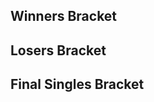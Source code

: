 {{DISPLAYTITLE:B.E.A.S.T 3: ''Melee'' Singles Bracket}}{{SetGame|melee}}
{{tabs static
|name1=Overview
|link1=B.E.A.S.T/3/Melee
|name2=Singles Bracket
|link2=B.E.A.S.T/3/Melee/Singles Bracket
|name3=Doubles Bracket
|link3=B.E.A.S.T/3/Melee/Doubles Bracket
|This=2
}}
==Winners Bracket==
{{32DEWBracketA
|r1m1p1=Mango |r1m1p1flag=us |r1m1p1score={{win}} |r1m1win=1
|r1m1p2=VJ |r1m1p2flag=se |r1m1p2score=
|r1m2p1=Timi |r1m2p1flag=at |r1m2p1score= |r1m2win=2
|r1m2p2=Dev |r1m2p2flag=se |r1m2p2score={{win}}
|r1m3p1=Zgetto |r1m3p1flag=nl |r1m3p1score={{win}} |r1m3win=1
|r1m3p2=Usleon |r1m3p2flag=cl |r1m3p2score=
|r1m4p1=Thomas |r1m4p1flag=no |r1m4p1score={{win}} |r1m4win=1
|r1m4p2=Doraki |r1m4p2flag=fr |r1m4p2score=
|r1m5p1=Fuzzyness |r1m5p1flag=gb |r1m5p1score={{win}} |r1m5win=1
|r1m5p2=Jon_Ass |r1m5p2flag=de |r1m5p2score=
|r1m6p1=Baxon |r1m6p1flag=fr |r1m6p1score={{win}} |r1m6win=1
|r1m6p2=Mayhem |r1m6p2flag=fi |r1m6p2score=
|r1m7p1=Paju |r1m7p1flag=fi |r1m7p1score={{win}} |r1m7win=1
|r1m7p2=Däumling |r1m7p2flag=de |r1m7p2score=
|r1m8p1=Adam |r1m8p1flag=nl |r1m8p1score={{win}} |r1m8win=1
|r1m8p2=MasterKai |r1m8p2flag=se |r1m8p2score=

|r1m9p1=Ice |r1m9p1flag=de |r1m9p1score={{win}} |r1m9win=1
|r1m9p2=Ministry |r1m9p2flag=ca |r1m9p2score=
|r1m10p1=Tonberry |r1m10p1flag=no |r1m10p1score= |r1m10win=2
|r1m10p2=ZetTroxX |r1m10p2flag=de |r1m10p2score={{win}}
|r1m11p1=Android |r1m11p1flag=se |r1m11p1score={{win}} |r1m11win=1
|r1m11p2=DJ Black |r1m11p2flag=no |r1m11p2score=
|r1m12p1=Jeapie |r1m12p1flag=nl |r1m12p1score={{win}} |r1m12win=1
|r1m12p2=Acherontic |r1m12p2flag=no |r1m12p2score=
|r1m13p1=Faab |r1m13p1flag=nl |r1m13p1score={{win}} |r1m13win=1
|r1m13p2=Eagle |r1m13p2flag=dk |r1m13p2score=
|r1m14p1=Scar |r1m14p1flag=us |r1m14p1score={{win}} |r1m14win=1
|r1m14p2=Willy |r1m14p2flag=fr |r1m14p2score=
|r1m15p1=Yomi |r1m15p1flag=de |r1m15p1score= |r1m15win=2
|r1m15p2=porc |r1m15p2flag=fr |r1m15p2score={{win}}
|r1m16p1=Overtriforce |r1m16p1flag=es |r1m16p1score={{win}} |r1m16win=1
|r1m16p2=Qlex |r1m16p2flag=fr |r1m16p2score=

|r2m1p1=Mango |r2m1p1flag=us |r2m1p1score={{win}} |r2m1win=1
|r2m1p2=Dev |r2m1p2flag=se |r2m1p2score=
|r2m2p1=Zgetto |r2m2p1flag=nl |r2m2p1score={{win}} |r2m2win=1
|r2m2p2=Thomas |r2m2p2flag=no |r2m2p2score=
|r2m3p1=Fuzzyness |r2m3p1flag=gb |r2m3p1score= |r2m3win=2
|r2m3p2=Baxon |r2m3p2flag=fr |r2m3p2score={{win}}
|r2m4p1=Paju |r2m4p1flag=fi |r2m4p1score={{win}} |r2m4win=1
|r2m4p2=Adam |r2m4p2flag=nl |r2m4p2score=
|r2m5p1=Ice |r2m5p1flag=de |r2m5p1score={{win}} |r2m5win=1
|r2m5p2=ZetTroxX |r2m5p2flag=de |r2m5p2score=
|r2m6p1=Android |r2m6p1flag=se |r2m6p1score= |r2m6win=2
|r2m6p2=Jeapie |r2m6p2flag=nl |r2m6p2score={{win}}
|r2m7p1=Faab |r2m7p1flag=nl |r2m7p1score= |r2m7win=2
|r2m7p2=Scar |r2m7p2flag=us |r2m7p2score={{win}}
|r2m8p1=porc |r2m8p1flag=fr |r2m8p1score= |r2m8win=2
|r2m8p2=Overtriforce |r2m8p2flag=es |r2m8p2score={{win}}

|r3m1p1=Mango |r3m1p1flag=us |r3m1p1score={{win}} |r3m1win=1
|r3m1p2=Zgetto |r3m1p2flag=nl |r3m1p2score=
|r3m2p1=Baxon |r3m2p1flag=fr |r3m2p1score={{win}} |r3m2win=1
|r3m2p2=Paju |r3m2p2flag=fi |r3m2p2score=
|r3m3p1=Ice |r3m3p1flag=de |r3m3p1score= |r3m3win=2
|r3m3p2=Jeapie |r3m3p2flag=nl |r3m3p2score={{win}}
|r3m4p1=Scar |r3m4p1flag=us |r3m4p1score= |r3m4win=2
|r3m4p2=Overtriforce |r3m4p2flag=es |r3m4p2score={{win}}

|r4m1p1=Mango |r4m1p1flag=us |r4m1p1score={{win}} |r4m1win=1
|r4m1p2=Baxon |r4m1p2flag=fr |r4m1p2score=
|r4m2p1=Jeapie |r4m2p1flag=nl |r4m2p1score= |r4m2win=2
|r4m2p2=Overtriforce |r4m2p2flag=es |r4m2p2score={{win}}
}}
==Losers Bracket==
{{32DELBracketSmwA
|tourneylink=B.E.A.S.T/3/Melee
|tourneyname=B.E.A.S.T 3
|l1placement=25-32
|l2placement=17-24
|l3placement=13-16
|l4placement=9-12
|l5placement=7-8
|l6placement=5-6

|l1m1p1=VJ |l1m1p1flag=se |l1m1p1score= |l1m1win=2
|l1m1p2=Timi |l1m1p2flag=at |l1m1p2score={{win}}
|l1m2p1=Usleon |l1m2p1flag=cl |l1m2p1score= |l1m2win=2
|l1m2p2=Doraki |l1m2p2flag=fr |l1m2p2score={{win}}
|l1m3p1=Jon_Ass |l1m3p1flag=de |l1m3p1score= |l1m3win=2
|l1m3p2=Mayhem |l1m3p2flag=fi |l1m3p2score={{win}}
|l1m4p1=Däumling |l1m4p1flag=de |l1m4p1score={{win}} |l1m4win=1
|l1m4p2=MasterKai |l1m4p2flag=se |l1m4p2score=
|l1m5p1=Ministry |l1m5p1flag=ca |l1m5p1score= |l1m5win=2
|l1m5p2=Tonberry |l1m5p2flag=no |l1m5p2score={{win}}
|l1m6p1=DJ Black |l1m6p1flag=no |l1m6p1score={{win}} |l1m6win=1
|l1m6p2=Acherontic |l1m6p2flag=no |l1m6p2score=
|l1m7p1=Eagle |l1m7p1flag=dk |l1m7p1score= |l1m7win=2
|l1m7p2=Willy |l1m7p2flag=fr |l1m7p2score={{win}}
|l1m8p1=Yomi |l1m8p1flag=de |l1m8p1score={{win}} |l1m8win=1
|l1m8p2=Qlex |l1m8p2flag=fr |l1m8p2score=

|l2m1p1=Fuzzyness |l2m1p1flag=gb |l2m1p1score={{win}} |l2m1win=1
|l2m1p2=Timi |l2m1p2flag=at |l2m1p2score=
|l2m2p1=Adam |l2m2p1flag=nl |l2m2p1score={{win}} |l2m2win=1
|l2m2p2=Doraki |l2m2p2flag=fr |l2m2p2score=
|l2m3p1=Dev |l2m3p1flag=se |l2m3p1score={{win}} |l2m3win=1
|l2m3p2=Mayhem |l2m3p2flag=fi |l2m3p2score=
|l2m4p1=Thomas |l2m4p1flag=no |l2m4p1score={{win}} |l2m4win=1
|l2m4p2=Däumling |l2m4p2flag=de |l2m4p2score=
|l2m5p1=Faab |l2m5p1flag=nl |l2m5p1score={{win}} |l2m5win=1
|l2m5p2=Tonberry |l2m5p2flag=no |l2m5p2score=
|l2m6p1=porc |l2m6p1flag=fr |l2m6p1score={{win}} |l2m6win=1
|l2m6p2=DJ Black |l2m6p2flag=no |l2m6p2score=
|l2m7p1=ZetTroxX |l2m7p1flag=de |l2m7p1score={{win}} |l2m7win=1
|l2m7p2=Willy |l2m7p2flag=fr |l2m7p2score=
|l2m8p1=Android |l2m8p1flag=se |l2m8p1score={{win}} |l2m8win=1
|l2m8p2=Yomi |l2m8p2flag=de |l2m8p2score=

|l3m1p1=Fuzzyness |l3m1p1flag=gb |l3m1p1score={{win}} |l3m1win=1
|l3m1p2=Adam |l3m1p2flag=nl |l3m1p2score=
|l3m2p1=Dev |l3m2p1flag=se |l3m2p1score={{win}} |l3m2win=1
|l3m2p2=Thomas |l3m2p2flag=no |l3m2p2score=
|l3m3p1=Faab |l3m3p1flag=nl |l3m3p1score={{win}} |l3m3win=1
|l3m3p2=porc |l3m3p2flag=fr |l3m3p2score=
|l3m4p1=ZetTroxX |l3m4p1flag=de |l3m4p1score= |l3m4win=2
|l3m4p2=Android |l3m4p2flag=se |l3m4p2score={{win}}

|l4m1p1=Ice |l4m1p1flag=de |l4m1p1score={{win}} |l4m1win=1
|l4m1p2=Fuzzyness |l4m1p2flag=gb |l4m1p2score=
|l4m2p1=Scar |l4m2p1flag=us |l4m2p1score= |l4m2win=2
|l4m2p2=Dev |l4m2p2flag=se |l4m2p2score={{win}}
|l4m3p1=Zgetto |l4m3p1flag=nl |l4m3p1score={{win}} |l4m3win=1
|l4m3p2=Faab |l4m3p2flag=nl |l4m3p2score=
|l4m4p1=Paju |l4m4p1flag=fi |l4m4p1score= |l4m4win=2
|l4m4p2=Android |l4m4p2flag=se |l4m4p2score={{win}}

|l5m1p1=Ice |l5m1p1flag=de |l5m1p1score={{win}} |l5m1win=1
|l5m1p2=Dev |l5m1p2flag=se |l5m1p2score=
|l5m2p1=Zgetto |l5m2p1flag=nl |l5m2p1score={{win}} |l5m2win=1
|l5m2p2=Android |l5m2p2flag=se |l5m2p2score=

|l6m1p1=Baxon |l6m1p1flag=fr |l6m1p1score= |l6m1win=2
|l6m1p2=Ice |l6m1p2flag=de |l6m1p2score={{win}}
|l6m2p1=Jeapie |l6m2p1flag=nl |l6m2p1score= |l6m2win=2
|l6m2p2=Zgetto |l6m2p2flag=nl |l6m2p2score={{win}}
}}
<onlyinclude>
==Final Singles Bracket==
{{DEFinalSmwBracket
|tourneylink=B.E.A.S.T/3/Melee
|tourneyname=B.E.A.S.T 3
|l1placement=4
|r2placement=3
|r3loserplacement=2
|r3winnerplacement=1
|export_score=true
|disableheads=true
|column-width=150

<!-- FROM WINNERS -->
|r1m1p1=Mango |r1m1p1flag=us |r1m1p1score=4
|r1m1p2=Overtriforce |r1m1p2flag=es |r1m1p2score=2
|r1m1win=1
|r1m1p1char1=falco |r1m1p1stock1=1 |r1m1p2char1=sheik |r1m1p2stock1=0 |r1m1win1=1 |r1m1stage1=Battlefield
|r1m1p1char2=falco |r1m1p1stock2=1 |r1m1p2char2=sheik |r1m1p2stock2=0 |r1m1win2=1 |r1m1stage2=Final Destination
|r1m1p1char3=falco |r1m1p1stock3=0 |r1m1p2char3=sheik |r1m1p2stock3=1 |r1m1win3=2 |r1m1stage3=Final Destination
|r1m1p1char4=falco |r1m1p1stock4=0 |r1m1p2char4=sheik |r1m1p2stock4=1 |r1m1win4=2 |r1m1stage4=Yoshi's Story
|r1m1p1char5=falco |r1m1p1stock5=2 |r1m1p2char5=sheik |r1m1p2stock5=0 |r1m1win5=1 |r1m1stage5=Yoshi's Story
|r1m1p1char6=falco |r1m1p1stock6=2 |r1m1p2char6=sheik |r1m1p2stock6=0 |r1m1win6=1 |r1m1stage6=Final Destination
|r1m1details={{BracketMatchDetails
|vod=https://www.youtube.com/watch?v=zlCvGs9LuKs
}}

<!-- FROM LOSERS -->
|l1m1p1=Ice |l1m1p1flag=de |l1m1p1score=3
|l1m1p2=Zgetto |l1m1p2flag=nl |l1m1p2score=1
|l1m1win=1
|l1m1p1char1=sheik |l1m1p1stock1=1 |l1m1p2char1=fox |l1m1p2stock1=0 |l1m1win1=1 |l1m1stage1=Yoshi's Story 
|l1m1p1char2=sheik |l1m1p1stock2=0 |l1m1p2char2=fox |l1m1p2stock2=1 |l1m1win2=2 |l1m1stage2=Pokémon Stadium
|l1m1p1char3=sheik |l1m1p1stock3=1 |l1m1p2char3=fox |l1m1p2stock3=0 |l1m1win3=1 |l1m1stage3=Fountain of Dreams
|l1m1p1char4=sheik |l1m1p1stock4=3 |l1m1p2char4=fox |l1m1p2stock4=0 |l1m1win4=1 |l1m1stage4=Battlefield
|l1m1details={{BracketMatchDetails
|vod=https://www.youtube.com/watch?v=8LYlrnXNqzc
}}

<!-- LOSERS FINALS -->
|r2m1p1=Overtriforce |r2m1p1flag=es |r2m1p1score=3
|r2m1p2=Ice |r2m1p2flag=de |r2m1p2score=4
|r2m1win=2
|r2m1p1char1=sheik |r2m1p1stock1=0 |r2m1p2char1=sheik |r2m1p2stock1=1 |r2m1win1=2 |r2m1stage1=Dream Land 
|r2m1p1char2=sheik |r2m1p1stock2=1 |r2m1p2char2=sheik |r2m1p2stock2=0 |r2m1win2=1 |r2m1stage2=Dream Land
|r2m1p1char3=sheik |r2m1p1stock3=2 |r2m1p2char3=sheik |r2m1p2stock3=0 |r2m1win3=1 |r2m1stage3=Battlefield
|r2m1p1char4=sheik |r2m1p1stock4=0 |r2m1p2char4=sheik |r2m1p2stock4=3 |r2m1win4=2 |r2m1stage4=Battlefield
|r2m1p1char5=sheik |r2m1p1stock5=1 |r2m1p2char5=sheik |r2m1p2stock5=0 |r2m1win5=1 |r2m1stage5=Final Destination
|r2m1p1char6=sheik |r2m1p1stock6=0 |r2m1p2char6=sheik |r2m1p2stock6=1 |r2m1win6=2 |r2m1stage6=Final Destination
|r2m1p1char7=sheik |r2m1p1stock7=0 |r2m1p2char7=sheik |r2m1p2stock7=1 |r2m1win7=2 |r2m1stage7=Dream Land
|r2m1details={{BracketMatchDetails
|vod=https://www.youtube.com/watch?v=N9HYLJenvR0
}}

<!-- GRAND FINALS -->
|r3m1p1=Mango |r3m1p1flag=us |r3m1p1score=3 |r3m2p1score=4 
|r3m1p2=Ice |r3m1p2flag=de |r3m1p2score=4 |r3m2p2score=0
|r3m1win=1
|r3m1p1char1=falco |r3m1p1stock1=1 |r3m1p2char1=sheik |r3m1p2stock1=0 |r3m1win1=1 |r3m1stage1=Dream Land
|r3m1p1char2=falco |r3m1p1stock2=0 |r3m1p2char2=sheik |r3m1p2stock2=1 |r3m1win2=2 |r3m1stage2=Dream Land
|r3m1p1char3=falco |r3m1p1stock3=1 |r3m1p2char3=sheik |r3m1p2stock3=0 |r3m1win3=1 |r3m1stage3=Yoshi's Story
|r3m1p1char4=falco |r3m1p1stock4=0 |r3m1p2char4=sheik |r3m1p2stock4=2 |r3m1win4=2 |r3m1stage4=Fountain of Dreams
|r3m1p1char5=falco |r3m1p1stock5=0 |r3m1p2char5=sheik |r3m1p2stock5=1 |r3m1win5=2 |r3m1stage5=Battlefield
|r3m1p1char6=falco |r3m1p1stock6=1 |r3m1p2char6=sheik |r3m1p2stock6=0 |r3m1win6=1 |r3m1stage6=Battlefield
|r3m1p1char7=falco |r3m1p1stock7=0 |r3m1p2char7=sheik |r3m1p2stock7=2 |r3m1win7=2 |r3m1stage7=Battlefield

|r3m2p1char1=falco |r3m2p1stock1=2 |r3m2p2char1=sheik |r3m2p2stock1=0 |r3m2win1=1 |r3m2stage1=Dream Land
|r3m2p1char2=falco |r3m2p1stock2=3 |r3m2p2char2=sheik |r3m2p2stock2=0 |r3m2win2=1 |r3m2stage2=Battlefield
|r3m2p1char3=falco |r3m2p1stock3=1 |r3m2p2char3=sheik |r3m2p2stock3=0 |r3m2win3=1 |r3m2stage3=Fountain of Dreams
|r3m2p1char4=falco |r3m2p1stock4=1 |r3m2p2char4=sheik |r3m2p2stock4=0 |r3m2win4=1 |r3m2stage4=Fountain of Dreams
|r3m1details={{BracketMatchDetails
|vod=https://www.youtube.com/watch?v=h0KIv7LBglE
|vod2=https://www.youtube.com/watch?v=TGe5bPGAPcU
}}
}}
</onlyinclude>
